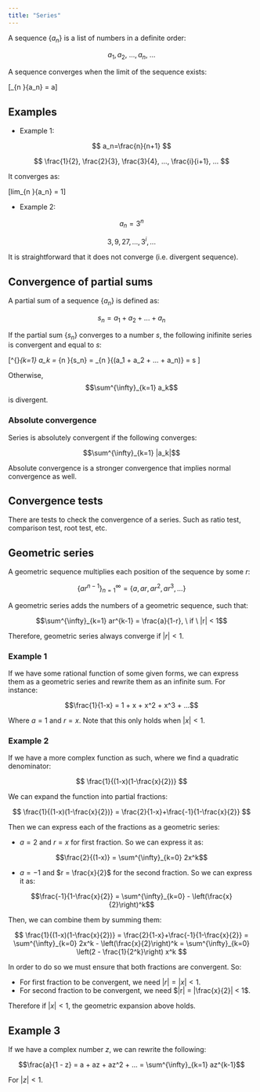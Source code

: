 ```yaml
---
title: "Series"
---
```


A sequence $\{a_n\}$ is a list of numbers in a definite order:

$$a_1, a_2, \ ..., a_n, \  ...$$

A sequence converges when the limit of the sequence exists:

\[\lim_{n \rightarrow \infty}{a_n} = a\]

## Examples

- Example 1:

$$
a_n=\frac{n}{n+1}
$$

$$
\frac{1}{2}, \frac{2}{3}, \frac{3}{4}, ..., \frac{i}{i+1}, ...
$$

It converges as:

\[lim_{n \rightarrow \infty}{a_n} = 1\]

- Example 2:

$$a_n=3^n$$

$$3, 9, 27, ..., 3^i, ...$$

It is straightforward that it does not converge (i.e. divergent sequence).

## Convergence of partial sums

A partial sum of a sequence $\{a_n\}$ is defined as:

$$s_n = a_1 + a_2 + ... + a_n$$

If the partial sum $\{s_n\}$ converges to a number $s$, the following inifinite series is convergent and equal to $s$:

\[\sum^{\infty}_{k=1} a_k = \lim_{n \rightarrow \infty}{s_n} = \lim_{n \rightarrow \infty}{(a_1 + a_2 + ... + a_n)} = s \]

Otherwise, $$\sum^{\infty}_{k=1} a_k$$ is divergent.

### Absolute convergence

Series is absolutely convergent if the following converges:

$$\sum^{\infty}_{k=1} |a_k|$$

Absolute convergence is a stronger convergence that implies normal convergence as well.

## Convergence tests

There are tests to check the convergence of a series. Such as ratio test, comparison test, root test, etc.

## Geometric series

A geometric sequence multiplies each position of the sequence by some $r$:

$$\{ar^{n-1}\}^{\infty}_{n=1} = \{a, ar, ar^2, ar^3, ...\}$$

A geometric series adds the numbers of a geometric sequence, such that:

$$\sum^{\infty}_{k=1} ar^{k-1} = \frac{a}{1-r}, \ if \ |r| < 1$$

Therefore, geometric series always converge if $|r| < 1$.

### Example 1


If we have some rational function of some given forms, we can express them as a geometric series and rewrite them as an infinite sum. For instance:

$$\frac{1}{1-x} = 1 + x + x^2 + x^3 + ...$$

Where $a = 1$ and $r=x$. Note that this only holds when $|x| < 1$.


### Example 2

If we have a more complex function as such, where we find a quadratic denominator:

$$
\frac{1}{(1-x)(1-\frac{x}{2})}
$$

We can expand the function into partial fractions:

$$
\frac{1}{(1-x)(1-\frac{x}{2})} = \frac{2}{1-x}+\frac{-1}{1-\frac{x}{2}}
$$

Then we can express each of the fractions as a geometric series:

- $a = 2$ and $r=x$ for first fraction. So we can express it as:

$$\frac{2}{(1-x)} = \sum^{\infty}_{k=0} 2x^k$$

- $a = -1$ and $r = \frac{x}{2}$ for the second fraction. So we can express it as:

$$\frac{-1}{1-\frac{x}{2}} = \sum^{\infty}_{k=0} - \left(\frac{x}{2}\right)^k$$

Then, we can combine them by summing them:

$$
\frac{1}{(1-x)(1-\frac{x}{2})} = \frac{2}{1-x}+\frac{-1}{1-\frac{x}{2}} = \sum^{\infty}_{k=0} 2x^k - \left(\frac{x}{2}\right)^k = \sum^{\infty}_{k=0} \left(2 - \frac{1}{2^k}\right) x^k
$$

In order to do so we must ensure that both fractions are convergent. So:

- For first fraction to be convergent, we need $|r| = |x| < 1$.
- For second fraction to be convergent, we need $|r| = |\frac{x}{2}| < 1$.

Therefore if $|x| < 1$, the geometric expansion above holds.

## Example 3

If we have a complex number $z$, we can rewrite the following:

$$\frac{a}{1 - z} = a + az + az^2 + ... = \sum^{\infty}_{k=1} az^{k-1}$$

For $|z| < 1$.